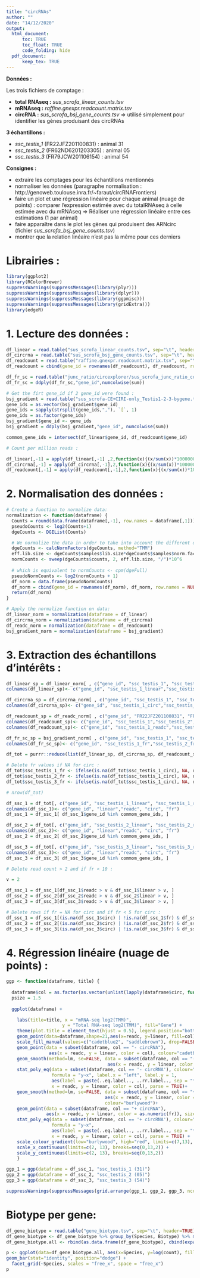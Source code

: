 ```yaml
---
title: "circRNAs"
author: ""
date: "14/12/2020"
output: 
  html_document: 
      toc: TRUE
      toc_float: TRUE
      code_folding: hide
  pdf_document:
      keep_tex: TRUE
---
```



**Données :**

Les trois fichiers de comptage :

  - **total RNAseq :** *sus_scrofa_linear_counts.tsv*
  - **mRNAseq :** *raffine.gnexpr.readcount.matrix.tsv*
  - **circRNA :** *sus_scrofa_bsj_gene_counts.tsv* => utilisé simplement pour identifier les gènes produisant des circRNAs

**3 échantillons :**

  - *ssc_testis_1* (FR22JFZ201100831) : animal 31
  - *ssc_testis_2* (FR62ND6201203305) : animal 05
  - *ssc_testis_3* (FR79JCW201106154) : animal 54

**Consignes :**

  - extraire les comptages pour les échantillons mentionnés 
  - normaliser les données (paragraphe normalisation : http://genoweb.toulouse.inra.fr/~faraut/circRNAFrontiers)          
  - faire un plot et une régression linéaire pour chaque animal (nuage de points) : comparer l'expression estimée avec du totalRNAseq à celle estimée avec du mRNAseq
  => Réaliser une régression linéaire entre ces estimations (1 par animal)
  - faire apparaître dans le plot les gènes qui produisent des ARNcirc (fichier *sus_scrofa_bsj_gene_counts.tsv*) 
  - montrer que la relation linéaire n'est pas la même pour ces derniers 


# Librairies :

```r
library(ggplot2)
library(RColorBrewer)
suppressWarnings(suppressMessages(library(plyr)))
suppressWarnings(suppressMessages(library(dplyr)))
suppressWarnings(suppressMessages(library(ggpmisc)))
suppressWarnings(suppressMessages(library(gridExtra)))
library(edgeR)
```


# 1. Lecture des données :

```r
df_linear = read.table("sus_scrofa_linear_counts.tsv", sep="\t", header=TRUE)
df_circrna = read.table("sus_scrofa_bsj_gene_counts.tsv", sep="\t", header=TRUE)
df_readcount = read.table("raffine.gnexpr.readcount.matrix.tsv", sep="\t", header=TRUE)
df_readcount = cbind(gene_id = rownames(df_readcount), df_readcount, row.names = NULL)

df_fr_sc = read.table("junc_ratio/circexplorer/sus_scrofa_junc_ratio_counts.tsv", sep="\t", header=TRUE)
df_fr_sc = ddply(df_fr_sc,"gene_id",numcolwise(sum))

# Get the firt gene_id if 2 gene_id were found : 
bsj_gradient = read.table("sus_scrofa-CE+CIRI-only_Testis1-2-3-bygene.tsv", sep="\t", header=TRUE)
gene_ids = as.vector(bsj_gradient$gene_id)
gene_ids = sapply(strsplit(gene_ids,","), `[`, 1)
gene_ids = as.factor(gene_ids)
bsj_gradient$gene_id <- gene_ids
bsj_gradient = ddply(bsj_gradient,"gene_id", numcolwise(sum))

commom_gene_ids = intersect(df_linear$gene_id, df_readcount$gene_id)

# Count per million reads : 

df_linear[,-1] = apply(df_linear[,-1] ,2,function(x){(x/sum(x))*1000000})
df_circrna[,-1] = apply(df_circrna[,-1],2,function(x){(x/sum(x))*1000000})
df_readcount[,-1] = apply(df_readcount[,-1],2,function(x){(x/sum(x))*1000000})
```

# 2. Normalisation des données :

```r
# Create a function to normalize data:
normalization <- function(dataframe) {
  Counts = round(data.frame(dataframe[,-1], row.names = dataframe[,1]))
  pseudoCounts <- log2(Counts+1)
  dgeCounts <- DGEList(Counts)

  # We normalize the data in order to take into account the different overall number of reads between samples
  dgeCounts <- calcNormFactors(dgeCounts, method="TMM")
  eff.lib.size <- dgeCounts$samples$lib.size*dgeCounts$samples$norm.factors
  normCounts <- sweep(dgeCounts$counts, 2, eff.lib.size, "/")*10^6
  
  # which is equivalent to normCounts <- cpm(dgeFull)
  pseudoNormCounts <- log2(normCounts + 1)
  df_norm = data.frame(pseudoNormCounts)
  df_norm = cbind(gene_id = rownames(df_norm), df_norm, row.names = NULL)
  return(df_norm)
}

# Apply the normalize function on data:
df_linear_norm = normalization(dataframe = df_linear)
df_circrna_norm = normalization(dataframe = df_circrna)
df_readc_norm = normalization(dataframe = df_readcount)
bsj_gradient_norm = normalization(dataframe = bsj_gradient)
```


# 3. Extraction des échantillons d'intérêts :

```r
df_linear_sp = df_linear_norm[ , c("gene_id", "ssc_testis_1", "ssc_testis_2", "ssc_testis_3")]
colnames(df_linear_sp)<- c("gene_id", "ssc_testis_1_linear","ssc_testis_2_linear","ssc_testis_3_linear")

df_circrna_sp = df_circrna_norm[ , c("gene_id", "ssc_testis_1", "ssc_testis_2", "ssc_testis_3")]
colnames(df_circrna_sp)<- c("gene_id", "ssc_testis_1_circ","ssc_testis_2_circ","ssc_testis_3_circ")

df_readcount_sp = df_readc_norm[ , c("gene_id", "FR22JFZ201100831", "FR62ND6201203305", "FR79JCW201106154")]
colnames(df_readcount_sp)<- c("gene_id", "ssc_testis_1","ssc_testis_2","ssc_testis_3")
colnames(df_readcount_sp)<- c("gene_id", "ssc_testis_1_readc","ssc_testis_2_readc","ssc_testis_3_readc")

df_fr_sc_sp = bsj_gradient_norm[ , c("gene_id", "ssc_testis_1", "ssc_testis_2", "ssc_testis_3")]
colnames(df_fr_sc_sp)<- c("gene_id", "ssc_testis_1_fr","ssc_testis_2_fr","ssc_testis_3_fr")

df_tot = purrr::reduce(list(df_linear_sp, df_circrna_sp, df_readcount_sp, df_fr_sc_sp), left_join, by = "gene_id")

# Delete fr values if NA for circ :
df_tot$ssc_testis_1_fr <- ifelse(is.na(df_tot$ssc_testis_1_circ), NA, df_tot$ssc_testis_1_fr)
df_tot$ssc_testis_2_fr <- ifelse(is.na(df_tot$ssc_testis_1_circ), NA, df_tot$ssc_testis_2_fr)
df_tot$ssc_testis_3_fr <- ifelse(is.na(df_tot$ssc_testis_1_circ), NA, df_tot$ssc_testis_3_fr)

# nrow(df_tot)

df_ssc_1 = df_tot[, c("gene_id", "ssc_testis_1_linear", "ssc_testis_1_readc", "ssc_testis_1_circ", "ssc_testis_1_fr")]
colnames(df_ssc_1)<- c("gene_id", "linear","readc", "circ", "fr")
df_ssc_1 = df_ssc_1[ df_ssc_1$gene_id %in% commom_gene_ids, ]

df_ssc_2 = df_tot[, c("gene_id", "ssc_testis_2_linear", "ssc_testis_2_readc", "ssc_testis_2_circ", "ssc_testis_2_fr")]
colnames(df_ssc_2)<- c("gene_id", "linear","readc", "circ", "fr")
df_ssc_2 = df_ssc_2[ df_ssc_2$gene_id %in% commom_gene_ids, ]

df_ssc_3 = df_tot[, c("gene_id", "ssc_testis_3_linear", "ssc_testis_3_readc", "ssc_testis_3_circ", "ssc_testis_3_fr")]
colnames(df_ssc_3)<- c("gene_id", "linear","readc", "circ", "fr")
df_ssc_3 = df_ssc_3[ df_ssc_3$gene_id %in% commom_gene_ids, ]

# Delete read count > 2 and if fr < 10 :

v = 2

df_ssc_1 = df_ssc_1[df_ssc_1$readc > v & df_ssc_1$linear > v, ]
df_ssc_2 = df_ssc_2[df_ssc_2$readc > v & df_ssc_2$linear > v, ]
df_ssc_3 = df_ssc_3[df_ssc_3$readc > v & df_ssc_3$linear > v, ]

# Delete rows if fr = NA for circ and if fr < 5 for circ : 
df_ssc_1 = df_ssc_1[(is.na(df_ssc_1$circ) | !is.na(df_ssc_1$fr) & df_ssc_1$fr > 7), ]
df_ssc_2 = df_ssc_2[(is.na(df_ssc_2$circ) | !is.na(df_ssc_2$fr) & df_ssc_2$fr > 7), ]
df_ssc_3 = df_ssc_3[(is.na(df_ssc_3$circ) | !is.na(df_ssc_3$fr) & df_ssc_3$fr > 7), ]
```


# 4. Régression linéaire (nuage de points) :

```r

ggp <- function(dataframe, title) {
  
  dataframe$col = as.factor(as.vector(unlist(lapply(dataframe$circ, function(x){if(is.na(x)){"- circRNA"} else{"+ circRNA"}}))))
  psize = 1.5
  
  ggplot(dataframe) +

    labs(title=title, x = "mRNA-seq log2(TMM)",
                     y = "Total RNA-seq log2(TMM)", fill="Gene") +
    theme(plot.title = element_text(hjust = 0.5), legend.position="bottom") +
    geom_point(data=dataframe,shape=21,aes(x=readc, y=linear, fill=col), size=psize) +
    scale_fill_manual(values=c("cadetblue2", "saddlebrown"), drop=FALSE) +
    geom_point(data = subset(dataframe, col == "- circRNA"), 
                aes(x = readc, y = linear, color = col), colour="cadetblue2", size=psize) +
    geom_smooth(method=lm, se=FALSE, data = subset(dataframe, col == "- circRNA"),
                                      aes(x = readc, y = linear, color = col), colour = "cadetblue2") +
    stat_poly_eq(data = subset(dataframe, col == '- circRNA'), colour="cadetblue3",
                 formula = "y~x", label.x = "left", label.y = 1,
                 aes(label = paste(..eq.label.., ..rr.label.., sep = "*`,`~"),
                 x = readc, y = linear, color = col), parse = TRUE)+
    geom_smooth(method=lm, se=FALSE, data = subset(dataframe, col == "+ circRNA"),
                                     aes(x = readc, y = linear, color = as.numeric(fr)),
                                     colour="burlywood")+
    geom_point(data = subset(dataframe, col == "+ circRNA"),
               aes(x = readc, y = linear, color = as.numeric(fr)), size=psize)+ 
    stat_poly_eq(data = subset(dataframe, col == '+ circRNA'), colour="sandybrown",
                 formula = "y~x",
                 aes(label = paste(..eq.label.., ..rr.label.., sep = "*`,`~"),
                 x = readc, y = linear, color = col), parse = TRUE) +
    scale_colour_gradient(low="burlywood", high="red", limits=c(7,13), name="log2(BSJ_reads_number)") +
    scale_x_continuous(limits=c(2, 13), breaks=seq(0,13,2)) +
    scale_y_continuous(limits=c(2, 13), breaks=seq(0,13,2))
    }

ggp_1 = ggp(dataframe = df_ssc_1, "ssc_testis_1 (31)")
ggp_2 = ggp(dataframe = df_ssc_2, "ssc_testis_2 (05)")
ggp_3 = ggp(dataframe = df_ssc_3, "ssc_testis_3 (54)")

suppressWarnings(suppressMessages(grid.arrange(ggp_1, ggp_2, ggp_3, ncol = 2, nrow = 2)))
```

# Biotype per gene:

```r
df_gene_biotype = read.table("gene_biotype.tsv", sep="\t", header=TRUE)
df_gene_biotype <- df_gene_biotype %>% group_by(Species, Biotype) %>% mutate(count = n())
df_gene_biotype.all <- rbind(as.data.frame(df_gene_biotype), cbind(expand.grid(GeneID=levels(as.data.frame(df_gene_biotype)$GeneID),Species=levels(as.data.frame(df_gene_biotype)$Species), Biotype=levels(as.data.frame(df_gene_biotype)$Biotype)), count=NA))
```

```r
p <- ggplot(data=df_gene_biotype.all, aes(x=Species, y=log(count), fill=Biotype)) +
geom_bar(stat="identity", position="dodge") +
  facet_grid(~Species, scales = "free_x", space = "free_x")
p
```














